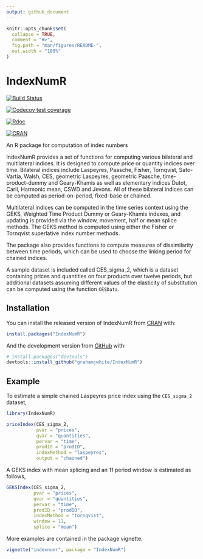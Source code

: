 ```yaml
---
output: github_document
---
```


<!-- README.md is generated from README.Rmd. Please edit that file -->

```r
knitr::opts_chunk$set(
  collapse = TRUE,
  comment = "#>",
  fig.path = "man/figures/README-",
  out.width = "100%"
)
```

# IndexNumR

<!-- badges: start -->
[![Build Status](https://travis-ci.org/grahamjwhite/IndexNumR.svg?branch=master)](https://travis-ci.org/grahamjwhite/IndexNumR)

[![Codecov test coverage](https://codecov.io/gh/grahamjwhite/IndexNumR/branch/master/graph/badge.svg)](https://codecov.io/gh/grahamjwhite/IndexNumR?branch=master)

[![Rdoc](https://www.rdocumentation.org/badges/version/IndexNumR)](http://www.rdocumentation.org/packages/IndexNumR)

[![CRAN](https://www.r-pkg.org/badges/version/IndexNumR)](https://www.r-pkg.org/badges/version/IndexNumR)
<!-- badges: end -->

An R package for computation of index numbers

IndexNumR provides a set of functions for computing various bilateral and multilateral indices. It is designed to compute price or quantity indices over time. Bilateral indices include Laspeyres, Paasche, Fisher, Tornqvist, Sato-Vartia, Walsh, CES, geometric Laspeyres, geometric Paasche, time-product-dummy and Geary-Khamis as well as elementary indices Dutot, Carli, Harmonic mean, CSWD and Jevons. All of these bilateral indices can be computed as period-on-period, fixed-base or chained. 

Multilateral indices can be computed in the time series context using the GEKS, Weighted Time Product Dummy or Geary-Khamis indexes, and updating is provided via the window, movement, half or mean splice methods. The GEKS method is computed using either the Fisher or Tornqvist superlative index number methods.

The package also provides functions to compute measures of dissimilarity between time periods, which can be used to choose the linking period for chained indices. 

A sample dataset is included called CES_sigma_2, which is a dataset containing prices and quantities on four products over twelve periods, but additional datasets assuming different values of the elasticity of substitution can be computed using the function `CESData`. 

## Installation

You can install the released version of IndexNumR from [CRAN](https://CRAN.R-project.org) with:

``` r
install.packages("IndexNumR")
```

And the development version from [GitHub](https://github.com/) with:

``` r
# install.packages("devtools")
devtools::install_github("grahamjwhite/IndexNumR")
```
## Example

To estimate a simple chained Laspeyres price index using the `CES_sigma_2` dataset,

```r
library(IndexNumR)

priceIndex(CES_sigma_2, 
           pvar = "prices", 
           qvar = "quantities", 
           pervar = "time", 
           prodID = "prodID", 
           indexMethod = "laspeyres", 
           output = "chained")

```

A GEKS index with mean splicing and an 11 period window is estimated as follows,

```r
GEKSIndex(CES_sigma_2, 
          pvar = "prices", 
          qvar = "quantities", 
          pervar = "time", 
          prodID = "prodID", 
          indexMethod = "tornqvist", 
          window = 11, 
          splice = "mean")
```

More examples are contained in the package vignette. 
```r
vignette("indexnumr", package = "IndexNumR")
```
